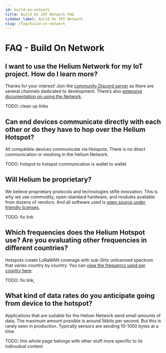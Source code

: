 ```yaml
---
id: build-on-network
title: Build On IOT Network FAQ
sidebar_label: Build On IOT Network
slug: /faq/build-on-network
---
```


# FAQ - Build On Network

## I want to use the Helium Network for my IoT project. How do I learn more?

Thanks for your interest! Join the [community Discord server](https://discord.gg/helium) as there
are several channels dedicated to development. There’s also
[extensive documentation on using the Network](/use-the-network).

TODO: clean up links

## Can end devices communicate directly with each other or do they have to hop over the Helium Hotspot?

All compatible devices communicate via Hotspots. There is no direct communication or meshing in the
Helium Network.

TODO: hotspot to hotspot communication is wallet to wallet

## Will Helium be proprietary?

We believe proprietary protocols and technologies stifle innovation. This is why we use commodity,
open-standard hardware, and modules available from dozens of vendors. And all software used is
[open source under friendly licenses](/open-source).

TODO: fix link

## Which frequencies does the Helium Hotspot use? Are you evaluating other frequencies in different countries?

Hotspots create LoRaWAN coverage with sub-GHz unlicensed spectrum that varies country by country.
You can [view the frequency used per country here](/lorawan-on-helium/frequency-plans).

TODO: fix link,

## What kind of data rates do you anticipate going from device to the hotspot?

Applications that are suitable for the Helium Network send small amounts of data. The maximum amount
possible is around 5kbits per second. But this is rarely seen in production. Typically sensors are
sending 10-1000 bytes at a time.

TODO: this whole page belongs with other stuff more specific to its indivudual context
